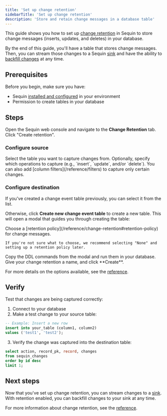 ```yaml
---
title: 'Set up change retention'
sidebarTitle: 'Set up change retention'
description: 'Store and retain change messages in a database table'
---
```


This guide shows you how to set up [change retention](/reference/change-retention) in Sequin to store change messages (inserts, updates, and deletes) in your database.

By the end of this guide, you'll have a table that stores change messages. Then, you can stream those changes to a Sequin [sink](/reference/sinks/overview) and have the ability to [backfill changes](/reference/backfill) at any time.

## Prerequisites

Before you begin, make sure you have:

- Sequin [installed and configured](/running-sequin) in your environment
- Permission to create tables in your database

## Steps

Open the Sequin web console and navigate to the **Change Retention** tab. Click "Create retention".

### Configure source

<Steps>

  <Step title="Select the source table">
    Select the table you want to capture changes from.
    </Step>

  <Step title="Configure filters">
    Optionally, specify which operations to capture (e.g., `insert`, `update`, and/or `delete`). You can also add [column filters](/reference/filters) to capture only certain changes.
  </Step>
</Steps>

### Configure destination

If you've created a change event table previously, you can select it from the list.

Otherwise, click **Create new change event table** to create a new table. This will open a modal that guides you through creating the table:

<Steps>
  <Step title="Choose a retention policy">
    Choose a [retention policy](/reference/change-retention#retention-policy) for change messages.

    If you're not sure what to choose, we recommend selecting "None" and setting up a retention policy later.
  </Step>

  <Step title="Run the DDL commands">
    Copy the DDL commands from the modal and run them in your database.
  </Step>

  <Step title="Create the retention">
    Give your change retention a name, and click **Create**.
  </Step>
</Steps>

For more details on the options available, see the [reference](/reference/change-retention).

## Verify

Test that changes are being captured correctly:

1. Connect to your database
2. Make a test change to your source table:

```sql
-- Example: Insert a new row
insert into your_table (column1, column2) 
values ('test1', 'test2');
```

3. Verify the change was captured into the destination table:

```sql
select action, record_pk, record, changes
from sequin_changes
order by id desc
limit 1;
```

## Next steps

Now that you've set up change retention, you can stream changes to a [sink](/reference/sinks/overview). With retention enabled, you can backfill changes to your sink at any time.

For more information about change retention, see the [reference](/reference/change-retention).